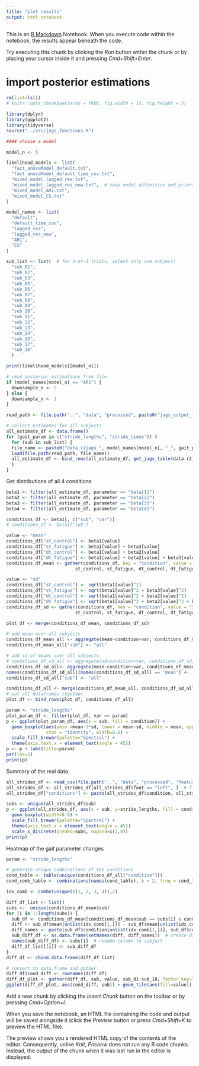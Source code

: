 ---
title: "plot results"
output: html_notebook
---

This is an [R Markdown](http://rmarkdown.rstudio.com) Notebook. When you execute code within the notebook, the results appear beneath the code. 

Try executing this chunk by clicking the *Run* button within the chunk or by placing your cursor inside it and pressing *Cmd+Shift+Enter*. 

# import posterior estimations
```{r} 
rm(list=ls())
# knitr::opts_chunk$set(echo = TRUE, fig.width = 15, fig.height = 5)

library(dplyr) 
library(ggplot2)
library(tidyverse)
source("../src/jags_functions.R")

#### choose a model

model_n <- 5

likelihood_models <- list(
  "fact_anovaModel_default.txt",
  "fact_anovaModel_default_time_cov.txt",
  "mixed_model_lagged_res.txt",
  "mixed_model_lagged_res_new.txt",  # swap model difinition and priors
  "mixed_model_AR1.txt",
  "mixed_model_CS.txt"
)

model_names <- list(
  "default",
  "default_time_cov",
  "lagged_res",
  "lagged_res_new",
  "AR1",
  "CS"
)

sub_list <- list(  # for n-of-1 trials, select only one subject!
  "sub_01",
  "sub_02",
  "sub_03",
  "sub_05",
  "sub_06",
  "sub_07",
  "sub_08",
  "sub_09",
  "sub_10",
  "sub_11",
  "sub_12",
  "sub_13",
  "sub_14",
  "sub_15",
  "sub_17",
  "sub_18"
  )

print(likelihood_models[[model_n]])

# read posterior estimations from file
if (model_names[model_n] == "AR1") {
  downsample_n <- 5
} else {
  downsample_n <- 1
}

read_path <- file.path("..", "data", "processed", paste0("jags_output_left_foot_downsample_", downsample_n))

# collect estimates for all subjects
all_estimate_df <- data.frame()
for (gait_param in c("stride_lengths", "stride_times")) {
  for (sub in sub_list) {
  file_name <- paste0("data_r2jags_", model_names[model_n], "_", gait_param, "_", sub, ".RData")
  load(file.path(read_path, file_name))
  all_estimate_df <- bind_rows(all_estimate_df, get_jags_table(data.r2jags, sub, gait_param))
  }
}


```

Get distributions of all 4 conditions
```{r}
beta1 <- filter(all_estimate_df, parameter == "beta[1]")
beta2 <- filter(all_estimate_df, parameter == "beta[2]")
beta3 <- filter(all_estimate_df, parameter == "beta[3]")
beta4 <- filter(all_estimate_df, parameter == "beta[4]")

conditions_df <- beta1[, c("sub", "var")]
# conditions_df <- beta1["sub"]

value <- "mean"
conditions_df["st_control"] <- beta1[value]
conditions_df["st_fatigue"] <- beta1[value] + beta3[value]
conditions_df["dt_control"] <- beta1[value] + beta2[value]
conditions_df["dt_fatigue"] <- beta1[value] + beta2[value] + beta3[value] + beta4[value]
conditions_df_mean <- gather(conditions_df, key = "condition", value = "mean",
                          st_control, st_fatigue, dt_control, dt_fatigue)

value <- "sd"
conditions_df["st_control"] <- sqrt(beta1[value]^2)
conditions_df["st_fatigue"] <- sqrt(beta1[value]^2 + beta3[value]^2)
conditions_df["dt_control"] <- sqrt(beta1[value]^2 + beta2[value]^2)
conditions_df["dt_fatigue"] <- sqrt(beta1[value]^2 + beta2[value]^2 + beta3[value]^2 + beta4[value]^2)
conditions_df_sd <- gather(conditions_df, key = "condition", value = "sd",
                          st_control, st_fatigue, dt_control, dt_fatigue)

plot_df <- merge(conditions_df_mean, conditions_df_sd)

# add mean over all subjects
conditions_df_mean_all <- aggregate(mean~condition+var, conditions_df_mean, mean)
conditions_df_mean_all["sub"] <- "all"

# add sd of means over all subjects
# conditions_df_sd_all <- aggregate(sd~condition+var, conditions_df_sd, function(x) sqrt(sum(x^2)))  # aggregate SD
conditions_df_sd_all<- aggregate(mean~condition+var, conditions_df_mean, sd)  # SD of means
names(conditions_df_sd_all)[names(conditions_df_sd_all) == 'mean'] <- 'sd'
conditions_df_sd_all["sub"] <- "all"

conditions_df_all <- merge(conditions_df_mean_all, conditions_df_sd_all)
# put all dataframes together
plot_df <- bind_rows(plot_df, conditions_df_all)

```

```{r, fig.width = 8, fig.height = 3}
param <- "stride_lengths"
plot_param_df <- filter(plot_df, var == param)
p <- ggplot(plot_param_df, aes(x = sub, fill = condition)) +
  geom_boxplot(aes(ymin =mean-3*sd, lower = mean-sd, middle = mean, upper = mean+sd, ymax = mean+3*sd),
               stat = "identity", width=0.6) +
  scale_fill_brewer(palette="Spectral") +
  theme(axis.text.x = element_text(angle = 45))
p <- p + labs(title=param)
par(las=2)
print(p)
```

Summary of the real data
```{r, fig.width = 8, fig.height = 3}
all_strides_df <- read_csv(file.path("..", "data", "processed", "features", "df_all.csv"), show_col_types = FALSE)
all_strides_df <- all_strides_df[all_strides_df$foot == "left", ]  # filter left foot to match the data used for JAGS models
all_strides_df["conditions"] <- paste(all_strides_df$condition, all_strides_df$fatigue, sep="-")

subs <- unique(all_strides_df$sub)
p <- ggplot(all_strides_df, aes(x = sub, y=stride_lengths, fill = conditions)) +
  geom_boxplot(width=0.6) +
  scale_fill_brewer(palette="Spectral") +
  theme(axis.text.x = element_text(angle = 45))
  scale_x_discrete(breaks=subs, expand=c(2,4))
print(p)

```

Heatmap of the gait parameter changes
```{r}
param <- "stride_lengths"

# generate unique combinations of the conditions
cond_table <- table(unique(conditions_df_all["condition"]))
cond_comb_table <- combinations(names(cond_table), k = 2, freq = cond_table)

idx_comb <- combn(unique(c(1, 2, 3, 4)),2)

diff_df_list <- list()
subs <-  unique(conditions_df_mean$sub)
for (i in 1:length(subs)) {
  sub_df <- conditions_df_mean[conditions_df_mean$sub == subs[i] & conditions_df_mean$var == param, ]
  diff <- sub_df$mean[unlist(idx_comb[1,])] - sub_df$mean[unlist(idx_comb[2,])]
  diff_names <- paste(sub_df$condition[unlist(idx_comb[1,])], sub_df$condition[unlist(idx_comb[2,])], sep="-")
  sub_diff_df <- as.data.frame(setNames(diff, diff_names))  # create dataframe for this subject
  names(sub_diff_df) <- subs[i]  # rename column to subject
  diff_df_list[[i]] <- sub_diff_df
}
diff_df <- cbind.data.frame(diff_df_list)

```

```{r}
# convert to data.frame and gather
diff_df$cond_diff <- rownames(diff_df)
diff_df_plot <- gather(diff_df, sub, value, sub_01:sub_18, factor_key=TRUE)
ggplot(diff_df_plot, aes(cond_diff, sub)) + geom_tile(aes(fill=value))

```




Add a new chunk by clicking the *Insert Chunk* button on the toolbar or by pressing *Cmd+Option+I*.

When you save the notebook, an HTML file containing the code and output will be saved alongside it (click the *Preview* button or press *Cmd+Shift+K* to preview the HTML file). 

The preview shows you a rendered HTML copy of the contents of the editor. Consequently, unlike *Knit*, *Preview* does not run any R code chunks. Instead, the output of the chunk when it was last run in the editor is displayed.

